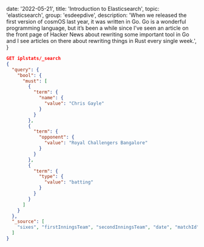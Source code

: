 
  date: '2022-05-21',
  title: 'Introduction to Elasticsearch',
  topic: 'elasticsearch',
  group: 'esdeepdive',
  description:
    'When we released the first version of cosmOS last year, it was written in Go. Go is a wonderful programming language, but it’s been a while since I’ve seen an article on the front page of Hacker News about rewriting some important tool in Go and I see articles on there about rewriting things in Rust every single week.',
}


```json
GET iplstats/_search
{
  "query": {
    "bool": {
      "must": [
        {
          "term": {
            "name": {
              "value": "Chris Gayle"
            }
          }
        },
        {
          "term": {
            "opponent": {
              "value": "Royal Challengers Bangalore"
            }
          }
        },
        {
          "term": {
            "type": {
              "value": "batting"
            }
          }
        }
      ]
    }
  },
  "_source": [
    "sixes", "firstInningsTeam", "secondInningsTeam", "date", "matchId"
  ]
}
```
